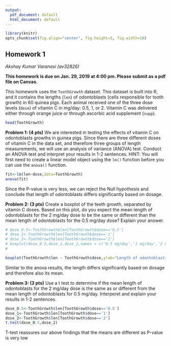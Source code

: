 ```yaml
---
output:
  pdf_document: default
  html_document: default
---
```

```r
library(knitr)
opts_chunk$set(fig.align="center", fig.height=5, fig.width=10)
```
## Homework 1
*Akshay Kumar Varanasi (av32826)*

**This homework is due on Jan. 29, 2019 at 4:00 pm. Please submit as a pdf file on Canvas.**

This homework uses the `ToothGrowth` dataset. This dataset is built into R, and it contains the lengths (`len`) of odontoblasts (cells responsible for tooth growth) in 60 quinea pigs. Each animal received one of the three dose levels (`dose`) of vitamin C in mg/day: 0.5, 1, or 2. Vitamin C was delivered either through orange juice or through ascorbic acid supplement (`supp`). 

```r
head(ToothGrowth)
```

**Problem 1: (4 pts)** We are interested in testing the effects of vitamin C on odontoblasts growths in guinea pigs. Since there are three different doses of vitamin C in the data set, and therefore three groups of length measurements, we will use an analysis of variance (ANOVA) test. Conduct an ANOVA test and interpret your results in 1-2 sentences. HINT: You will first need to create a linear model object using the `lm()` function before you can use the `anova()` function.

```r
fit<-lm(len~dose,data=ToothGrowth)
anova(fit)
```
Since the P-value is very less, we can reject the Null hypothesis and conclude that length of odontoblasts differs significantly based on dosage.

**Problem 2: (3 pts)** Create a boxplot of the teeth growth, separated by vitamin C doses. Based on this plot, do you expect the mean length of odontoblasts for the 2 mg/day dose to be the same or different than the mean length of odontoblasts for the 0.5 mg/day dose? Explain your answer.

```r
# dose_0.5<-ToothGrowth$len[ToothGrowth$dose=='0.5']
# dose_1<-ToothGrowth$len[ToothGrowth$dose=='1']
# dose_2<-ToothGrowth$len[ToothGrowth$dose=='2']
# boxplot(dose_0.5,dose_1,dose_2,names = c('0.5 mg/day','1 mg/day','2 mg/day'))
# 

boxplot(ToothGrowth$len ~ ToothGrowth$dose,ylab="Length of odontoblasts (cm)")
```
Similar to the anova results, the length differs significantly based on dosage and therefore also its mean.

**Problem 3: (3 pts)** Use a t test to determine if the mean length of odontoblasts for the 2 mg/day dose is the same as or different from the mean length of odontoblasts for 0.5 mg/day. Interperet and explain your results in 1-2 sentences.

```r

dose_0.5<-ToothGrowth$len[ToothGrowth$dose=='0.5']
dose_1<-ToothGrowth$len[ToothGrowth$dose=='1']
dose_2<-ToothGrowth$len[ToothGrowth$dose=='2']
t.test(dose_0.5,dose_2)
```
T-test reassures our above findings that the means are different as P-value is very low